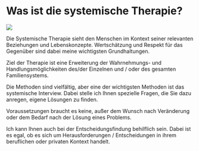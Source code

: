 # Was ist die systemische Therapie?


::: {.grid}

::: {.g-col-4}
![](images/spiel.jpg)
:::

::: {.g-col-8}


Die Systemische Therapie sieht den Menschen im Kontext seiner relevanten Beziehungen und Lebenskonzepte. Wertschätzung und Respekt für das Gegenüber sind dabei meine wichtigsten Grundhaltungen.

Ziel der Therapie ist eine Erweiterung der Wahrnehmungs- und Handlungsmöglichkeiten des/der Einzelnen und / oder des gesamten Familiensystems.

Die Methoden sind vielfältig, aber eine der wichtigsten Methoden ist das systemische Interview. Dabei stelle ich Ihnen spezielle Fragen, die Sie dazu anregen, eigene Lösungen zu finden.

Voraussetzungen braucht es keine, außer dem Wunsch nach Veränderung oder dem Bedarf nach der Lösung eines Problems.

Ich kann Ihnen auch bei der Entscheidungsfindung behilflich sein. Dabei ist es egal, ob es sich um Herausforderungen / Entscheidungen in ihrem beruflichen oder privaten Kontext handelt.

:::

:::